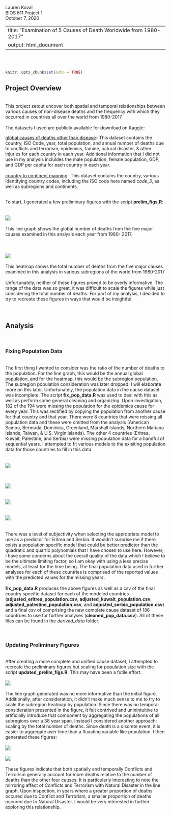 
Lauren Koval
<br/>
BIOS 611 Project 1
<br/>
October 7, 2020
<br/>

---
title: "Examination of 5 Causes of Death Worldwide from 1980-2017"
output: html_document
---
<br/><br/>
```r
knitr::opts_chunk$set(echo = TRUE)
```

## Project Overview
<br/>
This project setout uncover both spatial and temporal relationships between various causes of non-disease deaths and the frequency with which they occurred in countries all over the world from 1980-2017.
<br/><br/>
The datasets I used are publicly available for download on Kaggle:


[global causes of deaths other than disease](https://www.kaggle.com/tahminashoaib86/global-cause-of-the-deaths-other-than-diseases)-  This dataset contains the country, ISO Code, year, total population, and annual number of deaths due to conflicts and terrorism, epidemics, famine, natural disaster, & other injuries for each country in each year. Additional information that I did not use in my analysis incluldes the male population, female population, GDP, and GDP per capita for each country in each year.
<br/><br/>
[country to continent mapping](https://www.kaggle.com/statchaitya/country-to-continent)-  This dataset contains the country, various identifying country codes, including the ISO code here named *code_3*, as well as subregions and continents.
<br/><br/>

To start, I generated a few preliminary figures with the script **prelim_figs.R**:
<br/><br/><br/>
![](figures/cause_line_prelim.png)
<br/><br/>
This line graph shows the global number of deaths from the five major causes examined in this analysis each year from 1980- 2017. 
<br/><br/><br/><br/>
![](figures/region_death_heat_prelim.png)
<br/><br/>
 This heatmap shows the total number of deaths from the five major causes examined in this analysis in various subregions of the world from 1980-2017
<br/><br/>
Unfortunately, neither of these figures proved to be overly informative. The range of the data was so great, it was difficult to scale the figures while just considering the total number of deaths. For part of my analysis, I decided to try to recreate these figures in ways that would be insightful.
<br/><br/><br/>


## Analysis
<br/>

### Fixing Population Data
<br/>
The first thing I wanted to consider was the ratio of the number of deaths to the population. For the line graph, this would be the annual global population, and for the heatmap, this would be the subregion population. The subregion population consideration was later dropped. I will elaborate more on this later. Unfortunately, the population data in the cause dataset was incomplete. The script **fix_pop_data.R** was used to deal with this as well as perform some general cleaning and organizing. Upon investigation, 182 of the 194 were missing the population for the epidemics cause for every year. This was rectified by copying the population from another cause for that country and that year. There were 8 countries that were missing all population data and these were omitted from the analysis (American Samoa, Bermuda, Dominica, Greenland, Marshall Islands, Northern Mariana Islands, Taiwan, & U.S. Virgin Islands). The other 4 countries (Eritrea, Kuwait, Palestine, and Serbia) were missing population data for a handful of sequential years. I attempted to fit various models to the exisiting population data for those countries to fill in this data.
<br/><br/><br/>
![](figures/eritrea_population.png)
<br/><br/><br/>

![](figures/kuwait_population.png)
<br/><br/><br/>
![](figures/palestine_population.png)
<br/><br/><br/>
![](figures/serbia_population.png)
<br/><br/><br/>
There was a level of subjectivity when selecting the appropriate model to use as a predictor for Eritrea and Serbia. It wouldn't surprise me if there exists a population specific model that could be better predictor than the quadratic and quartic polynomials that I have chosen to use here. However, I have some concerns about the overall quality of the data which I believe to be the ultimate limiting factor, so I am okay with using a less precise models, at least for the time being. The final population data used in further analyses for each of these countries is comprised of the reported values with the predicted values for the missing years.
<br/><br/>
**fix_pop_data.R** produces the above figures as well as a csv of the final country specific dataset for each of the modeled countries (**adjusted_eritrea_population.csv**, **adjusted_kuwait_population.csv**, **adjusted_palestine_population.csv**, and **adjusted_serbia_population.csv**) and a final csv of comprising the new complete cause dataset of 186 countrues to use for further analyses (**cleaned_pop_data.csv**). All of these files can be found in the *derived_data* folder. 
<br/><br/><br/>

### Updating Preliminary Figures
<br/>
After creating a more complete and unified cause dataset, I attempted to recreate the preliminary figures but scaling for population size with the script **updated_prelim_figs.R**. This may have been a futile effort. 
<br/><br/>
![](figures/deaths_population_ratio_line_graph.png)
<br/><br/>
The line graph generated was no more informative than the initial figure. Additionally, after consideration, it didn't make much sense to me to try to scale the subregion heatmap by population. Since there was no temporal consideration presented in the figure, it felt contrived and uninintuitive to artificially introduce that component by aggregating the populations of all subregions over a 38 year span. Instead I considered another approach: scaling by the total number of deaths. Since death is a discrete event, it is easier to aggregate over time than a fluxating variable like population. I then generated these figures:
<br/><br/>
![](figures/deaths_ratio_line_graph.png)
<br/><br/>
![](figures/deaths_ratio_heatmap.png)
<br/><br/>
These figures indicate that both spatially and temporally Conflicts and Terrorism generally account for more deaths relative to the number of deaths than the other four causes. It is particularly interesting to note the mirroring affect of Conflicts and Terrorism with Natural Disaster in the line graph. Upon inspection, in years where a greater proportion of deaths occured due to Conflict and Terrorism, a smaller proportion of deaths occured due to Natural Disaster. I would be very interested in further exploring this relationship. 
